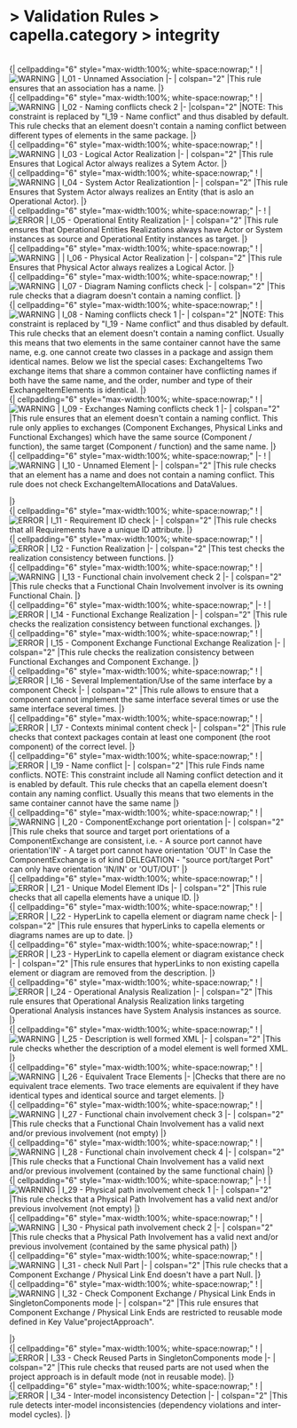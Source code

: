      
= > Validation Rules > capella.category > integrity =
            
<br> 
{| cellpadding="6" style="max-width:100%; white-space:nowrap;"
! |[[Image:../../Images/warning.gif|WARNING]]
|   I_01 - Unnamed Association 
|-
| colspan="2" |This rule ensures that an association has a name. 
|}            
<br> 
{| cellpadding="6" style="max-width:100%; white-space:nowrap;"
! |[[Image:../../Images/warning.gif|WARNING]]
| I_02 - Naming conflicts check 2 
|-
|colspan="2" |NOTE: This constraint is replaced by "I_19 - Name conflict" and thus disabled by default.  This rule checks that an element doesn't contain a naming conflict between different types of elements in the same package. 
|}            
<br> 
{| cellpadding="6" style="max-width:100%; white-space:nowrap;"
! |[[Image:../../Images/warning.gif|WARNING]]
|   I_03 - Logical Actor Realization 
|-
| colspan="2" |This rule Ensures that Logical Actor always realizes a Sytem Actor. 
|}            
<br> 
{| cellpadding="6" style="max-width:100%; white-space:nowrap;"
! |[[Image:../../Images/warning.gif|WARNING]]
|   I_04 - System Actor Realizationtion 
|-
| colspan="2" |This rule Ensures that System Actor always realizes an Entity (that is aslo an Operational Actor). 
|}            
<br> 
{| cellpadding="6" style="max-width:100%; white-space:nowrap;"
|-
! |[[Image:../../Images/error.gif|ERROR]]
|   I_05 - Operational Entity Realization 
|-
| colspan="2" |This rule ensures that Operational Entities Realizations always have Actor or System instances as source and Operational Entity instances as target. 
|}            
<br> 
{| cellpadding="6" style="max-width:100%; white-space:nowrap;"
! |[[Image:../../Images/warning.gif|WARNING]]
|  |   I_06 - Physical Actor Realization 
|-
| colspan="2" |This rule Ensures that Physical Actor always realizes a Logical Actor. 
|}            
<br> 
{| cellpadding="6" style="max-width:100%; white-space:nowrap;"
! |[[Image:../../Images/warning.gif|WARNING]]
|   I_07 - Diagram Naming conflicts check 
|-
| colspan="2" |This rule checks  that a diagram doesn't contain a naming conflict. 
|}            
<br> 
{| cellpadding="6" style="max-width:100%; white-space:nowrap;"
! |[[Image:../../Images/warning.gif|WARNING]]
|   I_08 - Naming conflicts check 1 
|-
| colspan="2" |NOTE: This constraint is replaced by "I_19 - Name conflict" and thus disabled by default.  This rule checks that an element doesn't contain a naming conflict. Usually this means that two elements in the same container cannot have the same name, e.g. one cannot create two classes in a package and assign them identical names. Below we list the special cases:  ExchangeItems Two exchange items that share a common container have conflicting names if both have the same name, and the order, number and type of their ExchangeItemElements is identical. 
|}            
<br> 
{| cellpadding="6" style="max-width:100%; white-space:nowrap;"
! |[[Image:../../Images/warning.gif|WARNING]]
|  I_09 - Exchanges Naming conflicts check 1 
|-
| colspan="2" |This rule ensures that an element doesn't contain a naming conflict. This rule only applies to exchanges (Component Exchanges, Physical Links and Functional Exchanges) which have the same source (Component / function), the same target (Component / function) and the same name. 
|}            
<br> 
{| cellpadding="6" style="max-width:100%; white-space:nowrap;"
|-
! |[[Image:../../Images/warning.gif|WARNING]]
|   I_10 - Unnamed Element 
|-
| colspan="2" |This rule checks that an element has a name and does not contain a naming conflict. This rule does not check ExchangeItemAllocations and DataValues. 

|}            
<br> 
{| cellpadding="6" style="max-width:100%; white-space:nowrap;"
! |[[Image:../../Images/error.gif|ERROR]]
|   I_11 - Requirement ID check 
|-
| colspan="2" |This rule checks that all Requirements have a unique ID attribute. 
|}            
<br> 
{| cellpadding="6" style="max-width:100%; white-space:nowrap;"
! |[[Image:../../Images/error.gif|ERROR]]
|   I_12 - Function Realization 
|-
| colspan="2" |This test checks the realization consistency between functions. 
|}            
<br> 
{| cellpadding="6" style="max-width:100%; white-space:nowrap;"
! |[[Image:../../Images/warning.gif|WARNING]]
|   I_13 - Functional chain involvement check 2 
|-
| colspan="2" |This rule checks that a Functional Chain Involvement involver is its owning Functional Chain. 
|}            
<br> 
{| cellpadding="6" style="max-width:100%; white-space:nowrap;"
|-
! |[[Image:../../Images/error.gif|ERROR]]
|   I_14 - Functional Exchange Realization 
|-
| colspan="2" |This rule checks the realization consistency between functional exchanges. 
|}            
<br> 
{| cellpadding="6" style="max-width:100%; white-space:nowrap;"
! |[[Image:../../Images/error.gif|ERROR]]
|   I_15 - Component Exchange Functional Exchange Realization 
|-
| colspan="2" |This rule checks the realization consistency between Functional Exchanges and Component Exchange. 
|}            
<br> 
{| cellpadding="6" style="max-width:100%; white-space:nowrap;"
! |[[Image:../../Images/error.gif|ERROR]]
|  I_16 - Several Implementation/Use of the same interface by a component Check   
|-
| colspan="2" |This rule allows to ensure that a component cannot implement the same interface several times or use the same interface several times. 
|}            
<br> 
{| cellpadding="6" style="max-width:100%; white-space:nowrap;"
! |[[Image:../../Images/error.gif|ERROR]]
|   I_17 - Contexts minimal content check 
|-
| colspan="2" |This rule checks that context packages contain at least one component (the root component) of the correct level. 
|}            
<br> 
{| cellpadding="6" style="max-width:100%; white-space:nowrap;"
! |[[Image:../../Images/error.gif|ERROR]]
|   I_19 - Name conflict 
|-
| colspan="2" |This rule Finds name conflicts. NOTE: This constraint include all Naming conflict detection and it is enabled by default.  This rule checks that an capella element doesn't contain any naming conflict. Usually this means that two elements in the same container cannot have the same name 
|}            
<br> 
{| cellpadding="6" style="max-width:100%; white-space:nowrap;"
! |[[Image:../../Images/warning.gif|WARNING]]
|   I_20 - ComponentExchange port orientation 
|-
| colspan="2" |This rule cheks that source and target port orientations of a ComponentExchange are consistent, i.e.  - A source port cannot have orientation'IN' - A target port cannot have orientation 'OUT'  In Case the ComponentExchange is of kind DELEGATION - "source port/target Port" can only have orientation 'IN/IN' or 'OUT/OUT' 
|}            
<br> 
{| cellpadding="6" style="max-width:100%; white-space:nowrap;"
! |[[Image:../../Images/error.gif|ERROR]]
|   I_21 - Unique Model Element IDs 
|-
| colspan="2" |This rule checks that all capella elements have a unique ID. 
|}            
<br> 
{| cellpadding="6" style="max-width:100%; white-space:nowrap;"
! |[[Image:../../Images/error.gif|ERROR]]
|   I_22 - HyperLink to capella element or diagram name check 
|-
| colspan="2" |This rule ensures that hyperLinks to capella elements or diagrams names are up to date. 
|}            
<br> 
{| cellpadding="6" style="max-width:100%; white-space:nowrap;"
! |[[Image:../../Images/error.gif|ERROR]]
|   I_23 - HyperLink to capella element or diagram existance check 
|-
| colspan="2" |This rule ensures that hyperLinks to non existing capella element or diagram are removed from the description. 
|}            
<br> 
{| cellpadding="6" style="max-width:100%; white-space:nowrap;"
! |[[Image:../../Images/error.gif|ERROR]]
|   I_24 - Operational Analysis Realization 
|-
| colspan="2" |This rule ensures that Operational Analysis Realization links targeting Operational Analysis instances have System Analysis instances as source. 
|}            
<br> 
{| cellpadding="6" style="max-width:100%; white-space:nowrap;"
! |[[Image:../../Images/warning.gif|WARNING]]
|  I_25 - Description is well formed XML   
|-
| colspan="2" |This rule checks whether the description of a model element is well formed XML. 
|}            
<br> 
{| cellpadding="6" style="max-width:100%; white-space:nowrap;"
! |[[Image:../../Images/warning.gif|WARNING]]
|   I_26 - Equivalent Trace Elements 
|-
|Checks that there are no equivalent trace elements. Two trace elements are equivalent if they have identical types and identical source and target elements. 
|}            
<br> 
  {| cellpadding="6" style="max-width:100%; white-space:nowrap;"
! |[[Image:../../Images/warning.gif|WARNING]]
|  I_27 - Functional chain involvement check 3   
|-
| colspan="2" |This rule checks that a Functional Chain Involvement has a valid next and/or previous involvement (not empty) 
|}            
<br> 
{| cellpadding="6" style="max-width:100%; white-space:nowrap;"
! |[[Image:../../Images/warning.gif|WARNING]]
|  I_28 - Functional chain involvement check 4   
|-
| colspan="2" |This rule checks that a Functional Chain Involvement has a valid next and/or previous involvement (contained by the same functional chain) 
|}            
<br> 
{| cellpadding="6" style="max-width:100%; white-space:nowrap;"
|-
! |[[Image:../../Images/warning.gif|WARNING]]
|   I_29 - Physical path involvement check 1 
|-
| colspan="2" |This rule checks that a Physical Path Involvement has a valid next and/or previous involvement (not empty) 
|}            
<br> 
{| cellpadding="6" style="max-width:100%; white-space:nowrap;"
! |[[Image:../../Images/warning.gif|WARNING]]
| I_30 - Physical path involvement check 2 
|-
| colspan="2" |This rule checks that a Physical Path Involvement has a valid next and/or previous involvement (contained by the same physical path) 
|}            
<br> 
{| cellpadding="6" style="max-width:100%; white-space:nowrap;"
! |[[Image:../../Images/warning.gif|WARNING]]
|   I_31 - check Null Part 
|-
| colspan="2" |This rule checks that a Component Exchange / Physical Link End doesn't have a part Null. 
|}            
<br> 
{| cellpadding="6" style="max-width:100%; white-space:nowrap;"
! |[[Image:../../Images/warning.gif|WARNING]]
|   I_32 - Check Component Exchange / Physical Link Ends in SingletonComponents mode 
|-
| colspan="2" |This rule ensures that Component Exchange / Physical Link Ends are restricted to reusable mode defined in Key Value"projectApproach". 

|}            
<br> 
{| cellpadding="6" style="max-width:100%; white-space:nowrap;"
! |[[Image:../../Images/error.gif|ERROR]]
|   I_33 - Check Reused Parts in SingletonComponents mode 
|-
| colspan="2" |This rule checks that reused parts are not used when the project approach is in default mode (not in reusable mode). 
|}            
<br> 
{| cellpadding="6" style="max-width:100%; white-space:nowrap;"
! |[[Image:../../Images/error.gif|ERROR]]
|  I_34 - Inter-model inconsistency Detection
|-
| colspan="2" |This rule detects inter-model inconsistencies (dependency violations and inter-model cycles). 
|}   